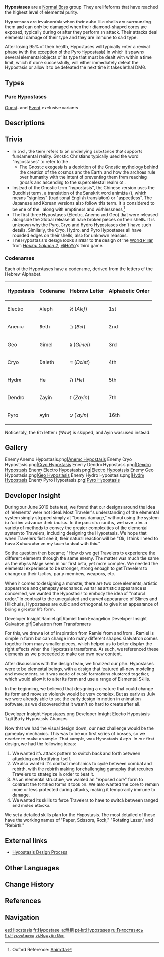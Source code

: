 {{Terminology Infobox
|image        = <gallery>
Enemy Anemo Hypostasis Icon.png|Anemo
Enemy Cryo Hypostasis Icon.png|Cryo
Enemy Dendro Hypostasis Icon.png|Dendro
Enemy Electro Hypostasis Icon.png|Electro
Enemy Geo Hypostasis Icon.png|Geo
Enemy Hydro Hypostasis Icon.png|Hydro
Enemy Pyro Hypostasis Icon.png|Pyro
</gallery>
|type         = Enemy Groups
|type2        = Elemental Lifeforms
}}
'''Hypostases''' are a [[Normal Boss]] group. They are lifeforms that have reached the highest level of elemental purity.

Hypostases are invulnerable when their cube-like shells are surrounding them and can only be damaged when their diamond-shaped cores are exposed, typically during or after they perform an attack. Their attacks deal elemental damage of their type and they are immune to said type.

After losing 95% of their health, Hypostases will typically enter a revival phase (with the exception of the Pyro Hypostasis) in which it spawns several elemental objects of its type that must be dealt with within a time limit, which if done successfully, will either immediately defeat the Hypostasis or allow it to be defeated the next time it takes lethal DMG.

==Types==
{{Enemies by Category List|Hypostases}}

===Pure Hypostases===
[[Quest]]- and [[Event]]-exclusive variants.
{{Enemies by Category List|Pure Hypostases}}

==Descriptions==
{{Description|Elemental hypostases are life forms which have completely abandoned their former appearance and biological structure, making them able to reach the highest level of elemental purity. They are ultra-compact structures with a high mass, and are the highest forms of elemental structures, usually formed either at a location bursting with elemental energy or at a clogged ley line.}}
{{Description|Elemental hypostases have developed defensive mechanisms based on their elemental attributes. Concentrated elemental energy forms a solid shell around the core of the hypostasis, leaving only the core reactive to the elemental stimuli. Research into hypostases is mainly led by scholars of Sumeru Akademiya, but due to the level of danger that they pose, little of substance is known about hypostases beyond their scientific name and code name.}}

==Trivia==
* In {{w|Neoplatonism}} and {{w|Gnosticism}}, the term ''{{w|Hypostasis (philosophy)|hypostasis}}'' refers to an underlying substance that supports fundamental reality. Gnostic Christians typically used the word "hypostases" to refer to the {{w|Trinity|Holy Trinity}}.
** The Gnostic exegesis ''{{w|Hypostasis of the Archons}}'' is a depiction of the Gnostic mythology behind the creation of the cosmos and the Earth, and how the archons rule over humanity with the intent of preventing them from reaching ''gnosis'' and ascending to the supercelestial realm of {{w|Ogdoad (Gnosticism)|Ogdoad}}.
* Instead of the Gnostic term "hypostasis", the Chinese version uses the Buddhist term {{zh|无相|rm=Wúxiàng}}, a translation of the Sanskrit word animitta ({{lang|mini=1|sa=अनिमित्त}}), which means "signless" (traditional English translation) or "aspectless". The Japanese and Korean versions also follow this term. It is considered to be one of the {{w|Shanmen|Three Gates of Liberation}}, along with emptiness and wishlessness.<ref>Oxford Reference: [https://www.oxfordreference.com/view/10.1093/oi/authority.20110803095414134 Ānimitta]</ref>
* The first three Hypostases (Electro, Anemo and Geo) that were released alongside the Global release all have broken pieces on their shells. It is unknown why the Pyro, Cryo and Hydro Hypostases don't have such details. Similarly, the Cryo, Hydro, and Pyro Hypostases all have rounded edges on their shells, also for unknown reasons.
* The Hypostasis's design looks similar to the design of the [[w:c:houkai2nd:World Pillar - Houkai|World Pillar]] from ''[[w:c:houkai2nd:Houkai Gakuen 2|Houkai Gakuen 2]]'', [[MiHoYo]]'s third game.
===Codenames===
Each of the Hypostases have a codename, derived from the letters of the Hebrew Alphabet.
{| class="wikitable"
! Hypo&shy;stasis !! Code&shy;name !! Hebrew Letter !! Alpha&shy;betic Order
|-
| Electro || Aleph || א (''Alef'') || 1st
|-
| Anemo || Beth || בּ (''Bet'') ||  2nd
|-
| Geo || Gimel || גּ (''Gimel'') || 3rd
|-
| Cryo || Daleth || דּ (''Dalet'') || 4th
|-
| Hydro || He || ה (''He'') || 5th
|-
| Dendro || Zayin || ז (''Zayin'') || 7th
|-
| Pyro || Ayin || ע (''ʿayin'') || 16th
|}
Noticeably, the 6th letter ו (''Waw'') is skipped, and Ayin was used instead.

==Gallery==
<gallery>
Enemy Anemo Hypostasis.png|[[Anemo Hypostasis]]
Enemy Cryo Hypostasis.png|[[Cryo Hypostasis]]
Enemy Dendro Hypostasis.png|[[Dendro Hypostasis]]
Enemy Electro Hypostasis.png|[[Electro Hypostasis]]
Enemy Geo Hypostasis.png|[[Geo Hypostasis]]
Enemy Hydro Hypostasis.png|[[Hydro Hypostasis]]
Enemy Pyro Hypostasis.png|[[Pyro Hypostasis]]
</gallery>

==Developer Insight==
During our June 2019 beta test, we found that our designs around the idea of 'elements' were not ideal. Most Traveler's understanding of the elemental system simply stopped simply at "bonus damage," without using the system to further advance their tactics. In the past six months, we have tried a variety of methods to convey the greater complexities of the elemental system to Travelers, including designing the Hypostasis. We hope that when Travelers first see it, their natural reaction will be "Oh, I think I need to have X character on my team to deal with this."

So the question then became; "How do we get Travelers to experience the different elements through the same enemy. The matter was much the same as the Abyss Mage seen in our first beta, yet more complex. We needed the elemental experience to be stronger, strong enough to get Travelers to change up their tactics, party members, weapons, etc.

When it comes to designing a monster, there are two core elements; artistic appearance and gameplay mechanics. As far as artistic appearance is concerned, we wanted the Hypostasis to embody the idea of "natural order." In contrast to the unregulated and curved appearance of Slimes and Hilichurls, Hypostases are cubic and orthogonal, to give it an appearance of being a greater life form.
<gallery>
Developer Insight Ramiel.gif|Ramiel from Evangelion
Developer Insight Galvatron.gif|Galvatron from Transformers
</gallery>
For this, we drew a lot of inspiration from Ramiel from {{w|Neon Genesis Evangelion|Evangelion}} and {{w|Galvatron}} from {{w|Transformers}}. Ramiel is simple in form but can change into many different shapes. Galvatron comes together from many smaller pieces, which helped us to better display the right effects when the Hypostasis transforms. As such, we referenced these elements as we proceeded to make our own new content.

After discussions with the design team, we finalized our plan. Hypostases were to be elemental beings, with a design that featured all-new modeling and movements, so it was made of cubic formations clustered together, which would allow it to alter its form and use a range of Elemental Skills.

In the beginning, we believed that designing a creature that could change its form and move so violently would be very complex. But as early as July we were already able to see the early design in motion in animation software, as we discovered that it wasn't so hard to create after all.
<gallery>
Developer Insight Hypostases.png
Developer Insight Electro Hypostasis 1.gif|Early Hypostasis Changes
</gallery>
Now that we had the visual design down, our next challenge would be the gameplay mechanics. This was to be our first series of bosses, so we needed to make a sample. That sample, was Hypostasis Aleph. In our first design, we had the following ideas:
# We wanted it's attack pattern to switch back and forth between attacking and fortifying itself.
# We also wanted it's combat mechanics to cycle between combat and rebirth, with the rebirth making for challenging gameplay that requires Travelers to strategize in order to beat it.
# As an elemental structure, we wanted an "exposed core" form to contrast the fortified forms it took on. We also wanted the core to remain more or less protected during attacks, making it temporarily immune to damage.
# We wanted its skills to force Travelers to have to switch between ranged and melee attacks.

We set a detailed skills plan for the Hypostasis. The most detailed of these have the working names of "Paper, Scissors, Rock," "Rotating Lazer," and "Rebirth."

==External links==
* [https://genshin.hoyoverse.com/en/news/detail/2981 Hypostasis Design Process]

==Other Languages==
{{Other Languages
|en      = Hypostasis
|zhs     = 无相
|zhs_rm  = Wúxiàng<ref name="CNreading">{{Ref/VO|Sucrose|元素爆发|zh}} (Third Voice-Over)</ref>
|zht     = 無相
|zht_rm  = Wúxiàng<ref name="CNreading" />
|zh_tl   = Signless
|ja      = {{Rubi|無|む|相|そう}}
|ja_rm   = Musou<ref>{{Ref/VO|Sucrose|元素爆発|ja}} (Third Voice-Over)</ref>
|ja_tl   = Signless
|ko      = {{tt|무상|無相}}
|ko_rm   = Musang
|ko_tl   = Signless
|es      = Hipostasis
|es_tl   = Hypostasis
|fr      = Hypostase
|fr_tl   = Hypostasis
|ru      = Гипостазис
|ru_tl   = Hypostasis
|th      = Hypostasis
|vi      = {{tt|Nguyên Bản|原本}}
|vi_tl   = The Original
|de      = Hypostase
|de_tl   = Hypostasis
|id      = Hypostasis
|pt      = Hypostasis
|tr      = 
|tr_tl   = 
|it      = 
|it_tl   = 
}}

==Change History==
{{Change History|1.0}}

==References==
{{Reflist}}

==Navigation==
{{Enemy Navbox|type=bosses}}

[[es:Hipostasis]]
[[fr:Hypostase]]
[[ja:無相]]
[[pt-br:Hypostases]]
[[ru:Гипостазисы]]
[[th:Hypostases]]
[[vi:Nguyên Bản]]